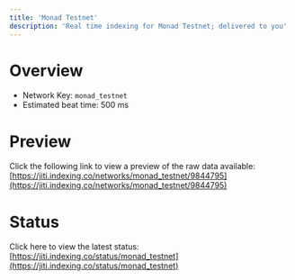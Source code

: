 ```yaml
---
title: 'Monad Testnet'
description: 'Real time indexing for Monad Testnet; delivered to you'
---
```


# Overview
- Network Key: `monad_testnet`
- Estimated beat time: 500 ms

# Preview
Click the following link to view a preview of the raw data available: [https://jiti.indexing.co/networks/monad_testnet/9844795](https://jiti.indexing.co/networks/monad_testnet/9844795)

# Status
Click here to view the latest status: [https://jiti.indexing.co/status/monad_testnet](https://jiti.indexing.co/status/monad_testnet)
